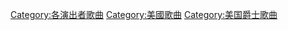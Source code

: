 {{DEFAULTSORT:Simone, Nina}}
[[Category:各演出者歌曲|Category:各演出者歌曲]]
[[Category:美國歌曲|Category:美國歌曲]]
[[Category:美国爵士歌曲|Category:美国爵士歌曲]]